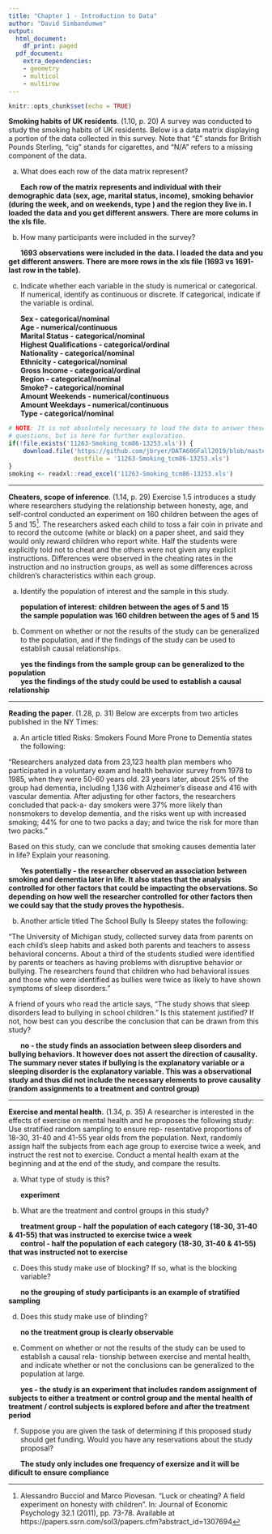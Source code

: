```yaml
---
title: "Chapter 1 - Introduction to Data"
author: "David Simbandumwe"
output:
  html_document:
    df_print: paged
  pdf_document:
    extra_dependencies:
    - geometry
    - multicol
    - multirow
---
```


```r
knitr::opts_chunk$set(echo = TRUE)
```

**Smoking habits of UK residents**. (1.10, p. 20) A survey was conducted to study the smoking habits of UK residents. Below is a data matrix displaying a portion of the data collected in this survey. Note that "$\pounds$" stands for British Pounds Sterling, "cig" stands for cigarettes, and "N/A" refers to a missing component of the data.

\begin{center}
\scriptsize{
\begin{tabular}{rccccccc}
\hline
	& sex 	 & age 	& marital 	& grossIncome 					     & smoke & amtWeekends	& amtWeekdays \\ 
\hline
1 	& Female & 42 	& Single 	& Under $\pounds$2,600 			     & Yes 	 & 12 cig/day   & 12 cig/day \\ 
2 	& Male	 & 44	& Single 	& $\pounds$10,400 to $\pounds$15,600 & No	 & N/A 			& N/A \\ 
3 	& Male 	 & 53 	& Married   & Above $\pounds$36,400 		     & Yes 	 & 6 cig/day 	& 6 cig/day \\ 
\vdots & \vdots & \vdots & \vdots & \vdots 				             & \vdots & \vdots 	    & \vdots \\ 
1691 & Male  & 40   & Single 	& $\pounds$2,600 to $\pounds$5,200   & Yes 	 & 8 cig/day 	& 8 cig/day \\   
\hline
\end{tabular}
}
\end{center}


(a) What does each row of the data matrix represent?

|       **Each row of the matrix represents and individual with their demographic data (sex, age, marital status, income), smoking behavior (during the week, and on weekends, type ) and the region they live in. I loaded the data and you get different answers. There are more colums in the xls file.** 

(b) How many participants were included in the survey?

|       **1693 observations were included in the data. I loaded the data and you get different answers. There are more rows in the xls file (1693 vs 1691-last row in the table).**

(c) Indicate whether each variable in the study is numerical or categorical. If numerical, identify as continuous or discrete. If categorical, indicate if the variable is ordinal.


|       **Sex - categorical/nominal**
|       **Age - numerical/continuous**
|       **Marital Status - categorical/nominal**
|       **Highest Qualifications - categorical/ordinal**
|       **Nationality - categorical/nominal**
|       **Ethnicity - categorical/nominal**
|       **Gross Income - categorical/ordinal**
|       **Region - categorical/nominal**
|       **Smoke? - categorical/nominal**
|       **Amount Weekends - numerical/continuous**
|       **Amount Weekdays - numerical/continuous**
|       **Type - categorical/nominal**

```r
# NOTE: It is not absolutely necessary to load the data to answer these 
# questions, but is here for further exploration. 
if(!file.exists('11263-Smoking_tcm86-13253.xls')) {
	download.file('https://github.com/jbryer/DATA606Fall2019/blob/master/course_data/11263-Smoking_tcm86-13253.xls?raw=true', 
				  destfile = '11263-Smoking_tcm86-13253.xls')
}
smoking <- readxl::read_excel('11263-Smoking_tcm86-13253.xls')
```





--------------------------------------------------------------------------------

\clearpage

**Cheaters, scope of inference**. (1.14, p. 29) Exercise 1.5 introduces a study where researchers studying the relationship between honesty, age, and self-control conducted an experiment on 160 children between the ages of 5 and 15[^1]. The researchers asked each child to toss a fair coin in private and to record the outcome (white or black) on a paper sheet, and said they would only reward children who report white. Half the students were explicitly told not to cheat and the others were not given any explicit instructions. Differences were observed in the cheating rates in the instruction and no instruction groups, as well as some differences across children's characteristics within each group.

(a) Identify the population of interest and the sample in this study.

|       **population of interest: children between the ages of 5 and 15**
|       **the sample population was 160 children between the ages of 5 and 15**

(b) Comment on whether or not the results of the study can be generalized to the population, and
if the findings of the study can be used to establish causal relationships.

|       **yes the findings from the sample group can be generalized to the population**
|       **yes the findings of the study could be used to establish a causal relationship**

[^1]: Alessandro Bucciol and Marco Piovesan. "Luck or cheating? A field experiment on honesty with children". In: Journal of Economic Psychology 32.1 (2011), pp. 73-78. Available at https://papers.ssrn.com/sol3/papers.cfm?abstract_id=1307694



--------------------------------------------------------------------------------

\clearpage

**Reading the paper**. (1.28, p. 31) Below are excerpts from two articles published in the NY Times:

(a) An article titled Risks: Smokers Found More Prone to Dementia states the following:

"Researchers analyzed data from 23,123 health plan members who participated in a voluntary exam and health behavior survey from 1978 to 1985, when they were 50-60 years old. 23 years later, about 25% of the group had dementia, including 1,136 with Alzheimer's disease and 416 with vascular dementia. After adjusting for other factors, the researchers concluded that pack-a- day smokers were 37% more likely than nonsmokers to develop dementia, and the risks went up with increased smoking; 44% for one to two packs a day; and twice the risk for more than two packs."

Based on this study, can we conclude that smoking causes dementia later in life? Explain your reasoning.

|       **Yes potentially - the researcher observed an association between smoking and dementia later in life. It also states that the analysis controlled for other factors that could be impacting the observations. So depending on how well the researcher controlled for other factors then we could say that the study proves the hypothesis.**  




(b) Another article titled The School Bully Is Sleepy states the following:

"The University of Michigan study, collected survey data from parents on each child's sleep habits and asked both parents and teachers to assess behavioral concerns. About a third of the students studied were identified by parents or teachers as having problems with disruptive behavior or bullying. The researchers found that children who had behavioral issues and those who were identified as bullies were twice as likely to have shown symptoms of sleep disorders."

A friend of yours who read the article says, "The study shows that sleep disorders lead to bullying in school children." Is this statement justified? If not, how best can you describe the conclusion that can be drawn from this study?

|       **no - the study finds an association between sleep disorders and bullying behaviors. It however does not assert the direction of causality. The summary never states if bullying is the explanatory variable or a sleeping disorder is the explanatory variable. This was a observational study and thus did not include the necessary elements to prove causality (random assignments to a treatment and control group)**




--------------------------------------------------------------------------------

\clearpage

**Exercise and mental health.** (1.34, p. 35) A researcher is interested in the effects of exercise on mental health and he proposes the following study: Use stratified random sampling to ensure rep- resentative proportions of 18-30, 31-40 and 41-55 year olds from the population. Next, randomly assign half the subjects from each age group to exercise twice a week, and instruct the rest not to exercise. Conduct a mental health exam at the beginning and at the end of the study, and compare the results.

(a) What type of study is this?

|       **experiment**

(b) What are the treatment and control groups in this study?

|       **treatment group - half the population of each category (18-30, 31-40 & 41-55) that was instructed to exercise twice a week**
|       **control - half the population of each category (18-30, 31-40 & 41-55) that was instructed not to exercise**

(c) Does this study make use of blocking? If so, what is the blocking variable?

|       **no the grouping of study participants is an example of stratified sampling** 

(d) Does this study make use of blinding?

|       **no the treatment group is clearly observable**

(e) Comment on whether or not the results of the study can be used to establish a causal rela- tionship between exercise and mental health, and indicate whether or not the conclusions can be generalized to the population at large.

|       **yes - the study is an experiment that includes random assignment of subjects to either a treatment or control group and the mental health of treatment / control subjects is explored before and after the treatment period** 

(f) Suppose you are given the task of determining if this proposed study should get funding. Would you have any reservations about the study proposal?

|       **The study only includes one frequency of exersize and it will be dificult to ensure compliance**


